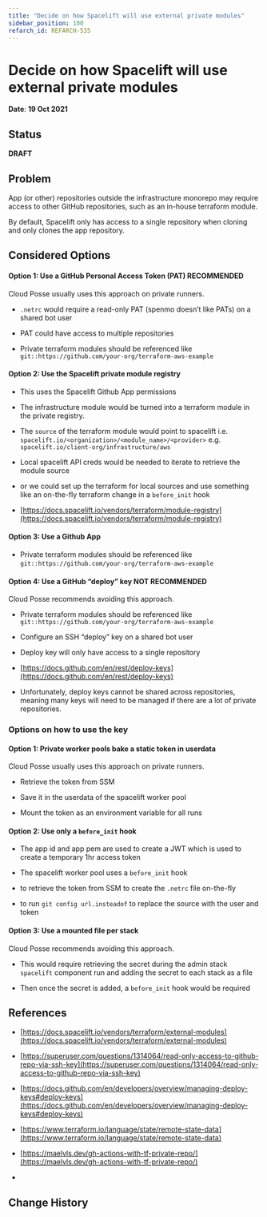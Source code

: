 ```yaml
---
title: "Decide on how Spacelift will use external private modules"
sidebar_position: 100
refarch_id: REFARCH-535
---
```


# Decide on how Spacelift will use external private modules
**Date**: **19 Oct 2021**

## Status
**DRAFT**

## Problem
App (or other) repositories outside the infrastructure monorepo may require access to other GitHub repositories, such as an in-house terraform module.

By default, Spacelift only has access to a single repository when cloning and only clones the app repository.

## Considered Options

#### Option 1: Use a GitHub Personal Access Token (PAT) **RECOMMENDED**
Cloud Posse usually uses this approach on private runners.

- `.netrc` would require a read-only PAT (spenmo doesn’t like PATs) on a shared bot user

- PAT could have access to multiple repositories

- Private terraform modules should be referenced like `git::https://github.com/your-org/terraform-aws-example`

#### Option 2: Use the Spacelift private module registry
- This uses the Spacelift Github App permissions

- The infrastructure module would be turned into a terraform module in the private registry.

- The `source` of the terraform module would point to spacelift i.e. `spacelift.io/<organization>/<module_name>/<provider>` e.g. `spacelift.io/client-org/infrastructure/aws`

- Local spacelift API creds would be needed to iterate to retrieve the module source

- or we could set up the terraform for local sources and use something like an on-the-fly terraform change in a `before_init` hook

- [https://docs.spacelift.io/vendors/terraform/module-registry](https://docs.spacelift.io/vendors/terraform/module-registry)

#### Option 3: Use a Github App
- Private terraform modules should be referenced like `git::https://github.com/your-org/terraform-aws-example`

#### Option 4: Use a GitHub “deploy” key **NOT RECOMMENDED**
Cloud Posse recommends avoiding this approach.

- Private terraform modules should be referenced like `git::https://github.com/your-org/terraform-aws-example`

- Configure an SSH “deploy” key on a shared bot user

- Deploy key will only have access to a single repository

- [https://docs.github.com/en/rest/deploy-keys](https://docs.github.com/en/rest/deploy-keys)

- Unfortunately, deploy keys cannot be shared across repositories, meaning many keys will need to be managed if there are a lot of private repositories.

### Options on how to use the key

#### Option 1: Private worker pools bake a static token in userdata

Cloud Posse usually uses this approach on private runners.

- Retrieve the token from SSM

- Save it in the userdata of the spacelift worker pool

- Mount the token as an environment variable for all runs

#### Option 2: Use only a `before_init` hook

- The app id and app pem are used to create a JWT which is used to create a temporary 1hr access token

- The spacelift worker pool uses a `before_init` hook

- to retrieve the token from SSM to create the `.netrc` file on-the-fly

- to run `git config url.insteadof` to replace the source with the user and token

#### Option 3: Use a mounted file per stack

Cloud Posse recommends avoiding this approach.

- This would require retrieving the secret during the admin stack `spacelift` component run and adding the secret to each stack as a file

- Then once the secret is added, a `before_init` hook would be required

## References

- [https://docs.spacelift.io/vendors/terraform/external-modules](https://docs.spacelift.io/vendors/terraform/external-modules)

- [https://superuser.com/questions/1314064/read-only-access-to-github-repo-via-ssh-key](https://superuser.com/questions/1314064/read-only-access-to-github-repo-via-ssh-key)

- [https://docs.github.com/en/developers/overview/managing-deploy-keys#deploy-keys](https://docs.github.com/en/developers/overview/managing-deploy-keys#deploy-keys)

- [https://www.terraform.io/language/state/remote-state-data](https://www.terraform.io/language/state/remote-state-data)

- [https://maelvls.dev/gh-actions-with-tf-private-repo/](https://maelvls.dev/gh-actions-with-tf-private-repo/)

-

## Change History


